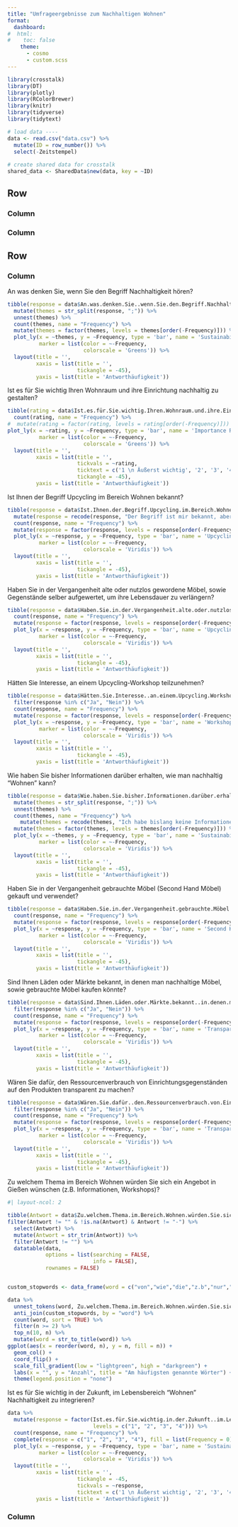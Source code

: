 ```yaml
---
title: "Umfrageergebnisse zum Nachhaltigen Wohnen"
format:
  dashboard:
#  html: 
#    toc: false
    theme: 
      - cosmo
      - custom.scss
---
```


```r
library(crosstalk)
library(DT)
library(plotly)
library(RColorBrewer)
library(knitr)
library(tidyverse)
library(tidytext)

# load data ----
data <- read.csv("data.csv") %>% 
  mutate(ID = row_number()) %>% 
  select(-Zeitstempel)
  
# create shared data for crosstalk
shared_data <- SharedData$new(data, key = ~ID)
```

## Row {height=50%}

### Column {.tabset width=50%}



### Column {.tabset width=50%}



## Row {height=50%}

### Column {.tabset width=50%}

::: {.card title="Themen"}
An was denken Sie, wenn Sie den Begriff Nachhaltigkeit hören? 
```r
tibble(response = data$An.was.denken.Sie..wenn.Sie.den.Begriff.Nachhaltigkeit.hören..) %>%
  mutate(themes = str_split(response, ";")) %>% 
  unnest(themes) %>% 
  count(themes, name = "Frequency") %>%
  mutate(themes = factor(themes, levels = themes[order(-Frequency)])) %>%  # Reorder factor levels
  plot_ly(x = ~themes, y = ~Frequency, type = 'bar', name = 'Sustainability Themes',
          marker = list(color = ~-Frequency, 
                        colorscale = 'Greens')) %>%
  layout(title = '',
         xaxis = list(title = '', 
                      tickangle = -45),
         yaxis = list(title = 'Antworthäufigkeit'))
```
:::

::: {.card title="Wohnraum"}
Ist es für Sie wichtig Ihren Wohnraum und ihre Einrichtung nachhaltig zu gestalten?
```r
tibble(rating = data$Ist.es.für.Sie.wichtig.Ihren.Wohnraum.und.ihre.Einrichtung.nachhaltig.zu.gestalten.) %>%
  count(rating, name = "Frequency") %>%
#  mutate(rating = factor(rating, levels = rating[order(-Frequency)])) %>%
plot_ly(x = ~rating, y = ~Frequency, type = 'bar', name = 'Importance Ratings',
          marker = list(color = ~-Frequency, 
                        colorscale = 'Greens')) %>%
  layout(title = '',
         xaxis = list(title = '',
                      tickvals = ~rating,
                      ticktext = c('1 \n Äußerst wichtig', '2', '3', '4 \n Überhaupt nicht wichtig'),
                      tickangle = -45),
         yaxis = list(title = 'Antworthäufigkeit'))

```
:::


::: {.card title="Upcycling"}
Ist Ihnen der Begriff Upcycling im Bereich Wohnen bekannt?
```r
tibble(response = data$Ist.Ihnen.der.Begriff.Upcycling.im.Bereich.Wohnen.bekannt.) %>%
  mutate(response = recode(response, "Der Begriff ist mir bekannt, aber in anderen Lebensbereichen." = "Der Begriff ist mir bekannt, \naber in anderen Lebensbereichen.")) %>% 
  count(response, name = "Frequency") %>%
  mutate(response = factor(response, levels = response[order(-Frequency)])) %>%
  plot_ly(x = ~response, y = ~Frequency, type = 'bar', name = 'Upcycling Awareness',
          marker = list(color = ~-Frequency, 
                        colorscale = 'Viridis')) %>%
  layout(title = '',
         xaxis = list(title = '',
                      tickangle = -45),
         yaxis = list(title = 'Antworthäufigkeit'))

```
:::

::: {.card title="Upcycling"}
Haben Sie in der Vergangenheit alte oder nutzlos gewordene Möbel, sowie Gegenstände selber aufgewertet, um ihre Lebensdauer zu verlängern?
```r
tibble(response = data$Haben.Sie.in.der.Vergangenheit.alte.oder.nutzlos.gewordene.Möbel..sowie.Gegenstände.selber.aufgewertet..um.ihre.Lebensdauer.zu.verlängern.) %>%
  count(response, name = "Frequency") %>%
  mutate(response = factor(response, levels = response[order(-Frequency)])) %>%
  plot_ly(x = ~response, y = ~Frequency, type = 'bar', name = 'Upcycling Behavior',
          marker = list(color = ~-Frequency, 
                        colorscale = 'Viridis')) %>%
  layout(title = '',
         xaxis = list(title = '',
                      tickangle = -45),
         yaxis = list(title = 'Antworthäufigkeit'))
```
:::

::: {.card title="Workshop"}
Hätten Sie Interesse, an einem Upcycling-Workshop teilzunehmen?
```r
tibble(response = data$Hätten.Sie.Interesse..an.einem.Upcycling.Workshop.teilzunehmen.) %>%
  filter(response %in% c("Ja", "Nein")) %>% 
  count(response, name = "Frequency") %>%
  mutate(response = factor(response, levels = response[order(-Frequency)])) %>%
  plot_ly(x = ~response, y = ~Frequency, type = 'bar', name = 'Workshop Interest',
          marker = list(color = ~-Frequency, 
                        colorscale = 'Viridis')) %>%
  layout(title = '',
         xaxis = list(title = '',
                      tickangle = -45),
         yaxis = list(title = 'Antworthäufigkeit'))

```
:::


::: {.card title="Wohnen"}
Wie haben Sie bisher Informationen darüber erhalten, wie man nachhaltig "Wohnen" kann?
```r
tibble(response = data$Wie.haben.Sie.bisher.Informationen.darüber.erhalten..wie.man.nachhaltig..Wohnen..kann.) %>%
  mutate(themes = str_split(response, ";")) %>% 
  unnest(themes) %>% 
  count(themes, name = "Frequency") %>%
    mutate(themes = recode(themes, "Ich habe bislang keine Informationen über nachhaltiges Wohnen erlangt." = "Bisher keine \nInformationen erhalten")) %>% 
  mutate(themes = factor(themes, levels = themes[order(-Frequency)])) %>%  # Reorder factor levels
  plot_ly(x = ~themes, y = ~Frequency, type = 'bar', name = 'Sustainability Themes',
          marker = list(color = ~-Frequency, 
                        colorscale = 'Viridis')) %>%
  layout(title = '',
         xaxis = list(title = '', 
                      tickangle = -45),
         yaxis = list(title = 'Antworthäufigkeit'))


```
:::


::: {.card title="Verwendung"}
Haben Sie in der Vergangenheit gebrauchte Möbel (Second Hand Möbel) gekauft und verwendet?
```r
tibble(response = data$Haben.Sie.in.der.Vergangenheit.gebrauchte.Möbel..Second.Hand.Möbel..gekauft.und.verwendet.) %>%
  count(response, name = "Frequency") %>%
  mutate(response = factor(response, levels = response[order(-Frequency)])) %>%
  plot_ly(x = ~response, y = ~Frequency, type = 'bar', name = 'Second Hand Furniture',
          marker = list(color = ~-Frequency, 
                        colorscale = 'Viridis')) %>%
  layout(title = '',
         xaxis = list(title = '',
                      tickangle = -45),
         yaxis = list(title = 'Antworthäufigkeit'))

```
::: 

::: {.card title="Läden"}
Sind Ihnen Läden oder Märkte bekannt, in denen man nachhaltige Möbel, sowie gebrauchte Möbel kaufen könnte?

```r
tibble(response = data$Sind.Ihnen.Läden.oder.Märkte.bekannt..in.denen.man.nachhaltige.Möbel..sowie.gebrauchte.Möbel.kaufen.könnte.) %>%
  filter(response %in% c("Ja", "Nein")) %>% 
  count(response, name = "Frequency") %>%
  mutate(response = factor(response, levels = response[order(-Frequency)])) %>%
  plot_ly(x = ~response, y = ~Frequency, type = 'bar', name = 'Transparency',
          marker = list(color = ~-Frequency, 
                        colorscale = 'Viridis')) %>%
  layout(title = '',
         xaxis = list(title = '',
                      tickangle = -45),
         yaxis = list(title = 'Antworthäufigkeit'))

```

:::

::: {.card title="Verwendung"}
Wären Sie dafür, den Ressourcenverbrauch von Einrichtungsgegenständen auf den Produkten transparent zu machen?
```r
tibble(response = data$Wären.Sie.dafür..den.Ressourcenverbrauch.von.Einrichtungsgegenständen.auf.den.Produkten.transparent.zu.machen.) %>%
  filter(response %in% c("Ja", "Nein")) %>% 
  count(response, name = "Frequency") %>%
  mutate(response = factor(response, levels = response[order(-Frequency)])) %>%
  plot_ly(x = ~response, y = ~Frequency, type = 'bar', name = 'Transparency',
          marker = list(color = ~-Frequency, 
                        colorscale = 'Viridis')) %>%
  layout(title = '',
         xaxis = list(title = '',
                      tickangle = -45),
         yaxis = list(title = 'Antworthäufigkeit'))

```
:::


::: {.card title="Wünsche"}

Zu welchem Thema im Bereich Wohnen würden Sie sich ein Angebot in Gießen wünschen (z.B. Informationen, Workshops)?

```r
#| layout-ncol: 2

tibble(Antwort = data$Zu.welchem.Thema.im.Bereich.Wohnen.würden.Sie.sich.ein.Angebot.in.Gießen.wünschen..z.B..Informationen..Workshops..) %>% 
filter(Antwort != "" & !is.na(Antwort) & Antwort != "-") %>%
  select(Antwort) %>%
  mutate(Antwort = str_trim(Antwort)) %>% 
  filter(Antwort != "") %>% 
  datatable(data, 
            options = list(searching = FALSE, 
                           info = FALSE), 
            rownames = FALSE)


custom_stopwords <- data_frame(word = c("von","wie","die","z.b","nur","mit","man","kann",                    "ich", "ein", "alle", "aber"))

data %>%
  unnest_tokens(word, Zu.welchem.Thema.im.Bereich.Wohnen.würden.Sie.sich.ein.Angebot.in.Gießen.wünschen..z.B..Informationen..Workshops..) %>%  
  anti_join(custom_stopwords, by = "word") %>%
  count(word, sort = TRUE) %>%
  filter(n >= 2) %>%
  top_n(10, n) %>%
  mutate(word = str_to_title(word)) %>% 
ggplot(aes(x = reorder(word, n), y = n, fill = n)) +
  geom_col() +
  coord_flip() +
  scale_fill_gradient(low = "lightgreen", high = "darkgreen") +
  labs(x = "", y = "Anzahl", title = "Am häufigsten genannte Wörter") +
  theme(legend.position = "none")

```
:::

::: {.card title="Zukunft"}
Ist es für Sie wichtig in der Zukunft, im Lebensbereich "Wohnen" Nachhaltigkeit zu integrieren?

```r
data %>%
  mutate(response = factor(Ist.es.für.Sie.wichtig.in.der.Zukunft..im.Lebensbereich..Wohnen..Nachhaltigkeit.zu.integrieren..,
                           levels = c("1", "2", "3", "4"))) %>%
  count(response, name = "Frequency") %>%
  complete(response = c("1", "2", "3", "4"), fill = list(Frequency = 0)) %>%
  plot_ly(x = ~response, y = ~Frequency, type = 'bar', name = 'Sustainability',
          marker = list(color = ~-Frequency, 
                        colorscale = 'Viridis')) %>%
  layout(title = '',
         xaxis = list(title = '',
                      tickangle = -45,
                      tickvals = ~response,
                      ticktext = c('1 \n Äußerst wichtig', '2', '3', '4 \n Überhaupt nicht wichtig')),
         yaxis = list(title = 'Antworthäufigkeit'))
```
:::







### Column {.tabset width=50%}
```r



```


